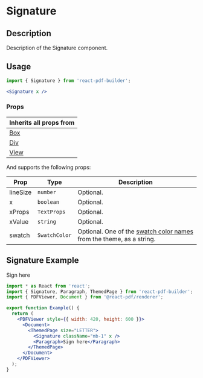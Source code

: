 

<Meta title="Documentation/Components/Signature" />

<h1>Signature</h1>

## Description

Description of the Signature component.

## Usage

```jsx
import { Signature } from 'react-pdf-builder';
```

```jsx
<Signature x />
```

### Props

| Inherits all props from                                                                                      |
| ------------------------------------------------------------------------------------------------------------ |
| [Box](https://justinmahar.github.io/react-pdf-builder/?path=/docs/documentation-components-box--docs)        |
| [Div](https://justinmahar.github.io/react-pdf-builder/?path=/docs/documentation-components-basics-div--docs) |
| [View](https://react-pdf.org/components#view)                                                                |

And supports the following props:

| Prop     | Type          | Description                                                                                                                                                                  |
| -------- | ------------- | ---------------------------------------------------------------------------------------------------------------------------------------------------------------------------- |
| lineSize | `number`      | Optional.                                                                                                                                                                    |
| x        | `boolean`     | Optional.                                                                                                                                                                    |
| xProps   | `TextProps`   | Optional.                                                                                                                                                                    |
| xValue   | `string`      | Optional.                                                                                                                                                                    |
| swatch   | `SwatchColor` | Optional. One of the [swatch color names](https://justinmahar.github.io/react-pdf-builder/?path=/docs/documentation-themes--docs#swatch-colors) from the theme, as a string. |

## Signature Example

<DocsPDF>
  <Signature className="mb-1" x />
  <Paragraph>Sign here</Paragraph>
</DocsPDF>

```jsx
import * as React from 'react';
import { Signature, Paragraph, ThemedPage } from 'react-pdf-builder';
import { PDFViewer, Document } from '@react-pdf/renderer';

export function Example() {
  return (
    <PDFViewer style={{ width: 420, height: 600 }}>
      <Document>
        <ThemedPage size="LETTER">
          <Signature className="mb-1" x />
          <Paragraph>Sign here</Paragraph>
        </ThemedPage>
      </Document>
    </PDFViewer>
  );
}
```
